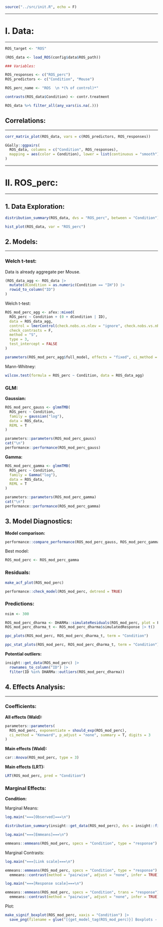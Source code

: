 ```r
source("../src/init.R", echo = F)
```


<!------------------------------------------------------------------------------>
<!------------------------------------------------------------------------------>
***
# I. Data:
***

```r

ROS_target <- "ROS"

(ROS_data <- load_ROS(config$data$ROS_path))

### Variables:

ROS_responses <- c("ROS_perc")
ROS_predictors <- c("Condition", "Mouse")

ROS_perc_name <- "ROS  \n *(% of control)*"

contrasts(ROS_data$Condition) <- contr.treatment
```

```r
ROS_data %>% filter_all(any_vars(is.na(.)))
```

<!------------------------------------------------------------------------------>
## Correlations:
***

```r
corr_matrix_plot(ROS_data, vars = c(ROS_predictors, ROS_responses))
```

```r
GGally::ggpairs(
  ROS_data, columns = c("Condition", ROS_responses), 
  mapping = aes(color = Condition), lower = list(continuous = "smooth")
)
```


<!------------------------------------------------------------------------------>
<!------------------------------------------------------------------------------>
***
# II. ROS_perc:
***

<!------------------------------------------------------------------------------>
## 1. Data Exploration:

```r
distribution_summary(ROS_data, dvs = "ROS_perc", between = "Condition")
```

```r
hist_plot(ROS_data, var = "ROS_perc")
```


<!------------------------------------------------------------------------------>
## 2. Models:
***

<!------------------------------------------------------------------------------>
### Welch t-test:

Data is already aggregate per Mouse.

```r
(ROS_data_agg <- ROS_data |> 
  mutate(dCondition = as.numeric(Condition == "IH")) |> 
  rowid_to_column("ID")
)
```

Welch t-test:

```r
ROS_mod_perc_agg <- afex::mixed(
  ROS_perc ~ Condition + (0 + dCondition | ID),
  data = ROS_data_agg,
  control = lmerControl(check.nobs.vs.nlev = "ignore", check.nobs.vs.nRE = "ignore"),
  check_contrasts = F,
  method = "S",
  type = 3,
  test_intercept = FALSE
)

parameters(ROS_mod_perc_agg$full_model, effects = "fixed", ci_method = "satterthwaite", drop = "Intercept")
```

Mann-Whitney:

```r
wilcox.test(formula = ROS_perc ~ Condition, data = ROS_data_agg)
```

<!------------------------------------------------------------------------------>
### GLM:

**Gaussian:**

```r
ROS_mod_perc_gauss <- glmmTMB(
  ROS_perc ~ Condition,
  family = gaussian("log"),
  data = ROS_data,
  REML = T
)

parameters::parameters(ROS_mod_perc_gauss)
cat("\n")
performance::performance(ROS_mod_perc_gauss)
```

**Gamma:**

```r
ROS_mod_perc_gamma <- glmmTMB(
  ROS_perc ~ Condition,
  family = Gamma("log"),
  data = ROS_data,
  REML = T
)

parameters::parameters(ROS_mod_perc_gamma)
cat("\n")
performance::performance(ROS_mod_perc_gamma)
```


<!------------------------------------------------------------------------------>
## 3. Model Diagnostics:

**Model comparison:**

```r
performance::compare_performance(ROS_mod_perc_gauss, ROS_mod_perc_gamma)
```

Best model:

```r
ROS_mod_perc <- ROS_mod_perc_gamma
```


<!------------------------------------------------------------------------------>
### Residuals:

```r
make_acf_plot(ROS_mod_perc)

performance::check_model(ROS_mod_perc, detrend = TRUE)
```


<!------------------------------------------------------------------------------>
### Predictions:

```r
nsim <- 300

ROS_mod_perc_dharma <- DHARMa::simulateResiduals(ROS_mod_perc, plot = F, n = nsim, seed = getOption("seed"))
ROS_mod_perc_dharma_t <- ROS_mod_perc_dharma$simulatedResponse |> t()
```

```r
ppc_plots(ROS_mod_perc, ROS_mod_perc_dharma_t, term = "Condition")
```

```r
ppc_stat_plots(ROS_mod_perc, ROS_mod_perc_dharma_t, term = "Condition")
```

**Potential outliers:**

```r
insight::get_data(ROS_mod_perc) |> 
  rownames_to_column("ID") |> 
  filter(ID %in% DHARMa::outliers(ROS_mod_perc_dharma))
```


<!------------------------------------------------------------------------------>
## 4. Effects Analysis:
***

<!------------------------------------------------------------------------------>
### Coefficients:

**All effects (Wald):**

```r
parameters::parameters(
  ROS_mod_perc, exponentiate = should_exp(ROS_mod_perc), 
  ci_method = "Kenward", p_adjust = "none", summary = T, digits = 3
)
```

**Main effects (Wald):**

```r
car::Anova(ROS_mod_perc, type = 3)
```

**Main effects (LRT):**

```r
LRT(ROS_mod_perc, pred = "Condition")
```


<!------------------------------------------------------------------------------>
### Marginal Effects:

**Condition:**

Marginal Means:

```r
log.main("===[Observed]===\n")

distribution_summary(insight::get_data(ROS_mod_perc), dvs = insight::find_response(ROS_mod_perc), between = "Condition")

log.main("===[Emmeans]===\n")

emmeans::emmeans(ROS_mod_perc, specs = "Condition", type = "response")
```

Marginal Contrasts:

```r
log.main("===[Link scale]===\n")

emmeans::emmeans(ROS_mod_perc, specs = "Condition", type = "response") |> 
  emmeans::contrast(method = "pairwise", adjust = "none", infer = TRUE)

log.main("===[Response scale]===\n")

emmeans::emmeans(ROS_mod_perc, specs = "Condition", trans = "response") |> 
  emmeans::contrast(method = "pairwise", adjust = "none", infer = TRUE)
```

Plot:

```r
make_signif_boxplot(ROS_mod_perc, xaxis = "Condition") |> 
  save_png(filename = glue("[{get_model_tag(ROS_mod_perc)}] Boxplots - by [Condition]"), subfolder = ROS_target, dpi = 600, width = 5, height = 8)
```